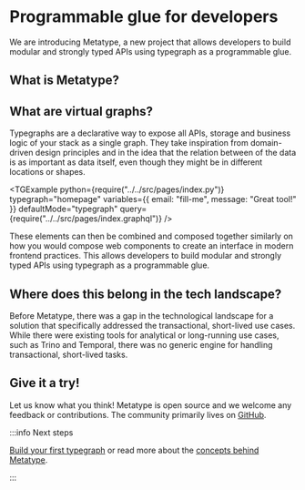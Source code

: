 
# Programmable glue for developers

We are introducing Metatype, a new project that allows developers to build modular and strongly typed APIs using typegraph as a programmable glue.

## What is Metatype?

<Metatype />

## What are virtual graphs?

Typegraphs are a declarative way to expose all APIs, storage and business logic of your stack as a single graph. They take inspiration from domain-driven design principles and in the idea that the relation between of the data is as important as data itself, even though they might be in different locations or shapes.

<TGExample
  python={require("../../src/pages/index.py")}
  typegraph="homepage"
  variables={{ email: "fill-me", message: "Great tool!" }}
  defaultMode="typegraph"
  query={require("../../src/pages/index.graphql")}
/>

These elements can then be combined and composed together similarly on how you would compose web components to create an interface in modern frontend practices. This allows developers to build modular and strongly typed APIs using typegraph as a programmable glue.

## Where does this belong in the tech landscape?

Before Metatype, there was a gap in the technological landscape for a solution that specifically addressed the transactional, short-lived use cases. While there were existing tools for analytical or long-running use cases, such as Trino and Temporal, there was no generic engine for handling transactional, short-lived tasks.

<CompareLandscape />

## Give it a try!

Let us know what you think! Metatype is open source and we welcome any feedback or contributions. The community primarily lives on [GitHub](https://github.com/metatypedev/metatype).

:::info Next steps

[Build your first typegraph](/docs/tutorials/metatype-basics) or read more about the [concepts behind Metatype](/docs/concepts/mental-model).

:::
